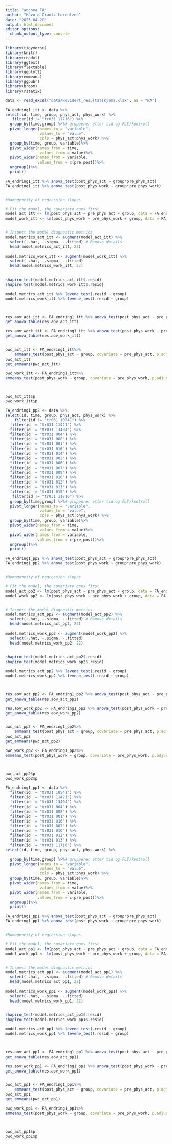 ```yaml
---
title: "ancova FA"
author: "Håvard Crantz Lorentzen"
date: "2023-04-20"
output: html_document
editor_options: 
  chunk_output_type: console
---
```


```r
library(tidyverse)
library(knitr)
library(readxl)
library(ggtext)
library(flextable)
library(ggplot2)
library(emmeans)
library(ggpubr)
library(broom)
library(rstatix)

data <- read_excel("data/Revidert_resultatskjema.xlsx", na = "NA")

FA_endring1_itt <- data %>%
select(id, time, group, phys_act, phys_work) %>%
   filter(id != "tr031 11716") %>%
  group_by(time,group) %>%# grupperer etter tid og FLS/kontroll
  pivot_longer(names_to = "variable", 
               values_to = "value", 
               cols = phys_act:phys_work) %>%
  group_by(time, group, variable)%>%
  pivot_wider(names_from = time,
               values_from = value)%>%
  pivot_wider(names_from = variable,
              values_from = c(pre,post))%>%
  ungroup()%>%
  print()

FA_endring1_itt %>% anova_test(post_phys_act ~ group*pre_phys_act)
FA_endring1_itt %>% anova_test(post_phys_work ~ group*pre_phys_work)


#Homogeneity of regression slopes

# Fit the model, the covariate goes first
model_act_itt <- lm(post_phys_act ~ pre_phys_act + group, data = FA_endring1_itt)
model_work_itt <- lm(post_phys_work ~ pre_phys_work + group, data = FA_endring1_itt)


# Inspect the model diagnostic metrics
model.metrics_act_itt <- augment(model_act_itt) %>%
  select(-.hat, -.sigma, -.fitted) # Remove details
  head(model.metrics_act_itt, 22)
  
model.metrics_work_itt <- augment(model_work_itt) %>%
  select(-.hat, -.sigma, -.fitted) 
  head(model.metrics_work_itt, 22)
  

shapiro_test(model.metrics_act_itt$.resid)
shapiro_test(model.metrics_work_itt$.resid)

model.metrics_act_itt %>% levene_test(.resid ~ group)
model.metrics_work_itt %>% levene_test(.resid ~ group)



res.aov_act_itt <- FA_endring1_itt %>% anova_test(post_phys_act ~ pre_phys_act + group)
get_anova_table(res.aov_act_itt)

res.aov_work_itt <- FA_endring1_itt %>% anova_test(post_phys_work ~ pre_phys_work + group)
get_anova_table(res.aov_work_itt)


pwc_act_itt <- FA_endring1_itt%>% 
    emmeans_test(post_phys_act ~ group, covariate = pre_phys_act, p.adjust.method = "bonferroni")
pwc_act_itt
get_emmeans(pwc_act_itt)

pwc_work_itt <- FA_endring1_itt%>% 
emmeans_test(post_phys_work ~ group, covariate = pre_phys_work, p.adjust.method = "bonferroni")



pwc_act_itt$p
pwc_work_itt$p
```

```r

FA_endring1_pp2 <- data %>%
select(id, time, group, phys_act, phys_work) %>%
    filter(id != "tr031 10541") %>%
  filter(id != "tr031 11421") %>%
  filter(id != "tr031 13404") %>%
  filter(id != "tr031 004") %>%
  filter(id != "tr031 008") %>%
  filter(id != "tr031 001") %>%
  filter(id != "tr031 016") %>%
  filter(id != "tr031 014") %>%
  filter(id != "tr031 002") %>%
  filter(id != "tr031 006") %>%
  filter(id != "tr031 007") %>%
  filter(id != "tr031 009") %>%
  filter(id != "tr031 010") %>%
  filter(id != "tr031 012") %>%
  filter(id != "tr031 013") %>%
  filter(id != "tr031 015") %>%
   filter(id != "tr031 11716") %>%
  group_by(time,group) %>%# grupperer etter tid og FLS/kontroll
  pivot_longer(names_to = "variable", 
               values_to = "value", 
               cols = phys_act:phys_work) %>%
  group_by(time, group, variable)%>%
  pivot_wider(names_from = time,
               values_from = value)%>%
  pivot_wider(names_from = variable,
              values_from = c(pre,post))%>%
  ungroup()%>%
  print()

FA_endring1_pp2 %>% anova_test(post_phys_act ~ group*pre_phys_act)
FA_endring1_pp2 %>% anova_test(post_phys_work ~ group*pre_phys_work)


#Homogeneity of regression slopes

# Fit the model, the covariate goes first
model_act_pp2 <- lm(post_phys_act ~ pre_phys_act + group, data = FA_endring1_pp2)
model_work_pp2 <- lm(post_phys_work ~ pre_phys_work + group, data = FA_endring1_pp2)


# Inspect the model diagnostic metrics
model.metrics_act_pp2 <- augment(model_act_pp2) %>%
  select(-.hat, -.sigma, -.fitted) # Remove details
  head(model.metrics_act_pp2, 22)
  
model.metrics_work_pp2 <- augment(model_work_pp2) %>%
  select(-.hat, -.sigma, -.fitted) 
  head(model.metrics_work_pp2, 22)
  

shapiro_test(model.metrics_act_pp2$.resid)
shapiro_test(model.metrics_work_pp2$.resid)

model.metrics_act_pp2 %>% levene_test(.resid ~ group)
model.metrics_work_pp2 %>% levene_test(.resid ~ group)



res.aov_act_pp2 <- FA_endring1_pp2 %>% anova_test(post_phys_act ~ pre_phys_act + group)
get_anova_table(res.aov_act_pp2)

res.aov_work_pp2 <- FA_endring1_pp2 %>% anova_test(post_phys_work ~ pre_phys_work + group)
get_anova_table(res.aov_work_pp2)


pwc_act_pp2 <- FA_endring1_pp2%>% 
    emmeans_test(post_phys_act ~ group, covariate = pre_phys_act, p.adjust.method = "bonferroni")
pwc_act_pp2
get_emmeans(pwc_act_pp2)

pwc_work_pp2 <- FA_endring1_pp2%>% 
emmeans_test(post_phys_work ~ group, covariate = pre_phys_work, p.adjust.method = "bonferroni")



pwc_act_pp2$p
pwc_work_pp2$p
```

```r
FA_endring1_pp1 <- data %>%
  filter(id != "tr031 10541") %>%
  filter(id != "tr031 11421") %>%
  filter(id != "tr031 13404") %>%
  filter(id != "tr031 004") %>%
  filter(id != "tr031 008") %>%
  filter(id != "tr031 001") %>%
  filter(id != "tr031 016") %>%
  filter(id != "tr031 007") %>%
  filter(id != "tr031 010") %>%
  filter(id != "tr031 012") %>%
  filter(id != "tr031 013") %>%
  filter(id != "tr031 11716") %>%
select(id, time, group, phys_act, phys_work) %>%

  group_by(time,group) %>%# grupperer etter tid og FLS/kontroll
  pivot_longer(names_to = "variable", 
               values_to = "value", 
               cols = phys_act:phys_work) %>%
  group_by(time, group, variable)%>%
  pivot_wider(names_from = time,
               values_from = value)%>%
  pivot_wider(names_from = variable,
              values_from = c(pre,post))%>%
  ungroup()%>%
  print()

FA_endring1_pp1 %>% anova_test(post_phys_act ~ group*pre_phys_act)
FA_endring1_pp1 %>% anova_test(post_phys_work ~ group*pre_phys_work)


#Homogeneity of regression slopes

# Fit the model, the covariate goes first
model_act_pp1 <- lm(post_phys_act ~ pre_phys_act + group, data = FA_endring1_pp1)
model_work_pp1 <- lm(post_phys_work ~ pre_phys_work + group, data = FA_endring1_pp1)


# Inspect the model diagnostic metrics
model.metrics_act_pp1 <- augment(model_act_pp1) %>%
  select(-.hat, -.sigma, -.fitted) # Remove details
  head(model.metrics_act_pp1, 22)
  
model.metrics_work_pp1 <- augment(model_work_pp1) %>%
  select(-.hat, -.sigma, -.fitted) 
  head(model.metrics_work_pp1, 22)
  

shapiro_test(model.metrics_act_pp1$.resid)
shapiro_test(model.metrics_work_pp1$.resid)

model.metrics_act_pp1 %>% levene_test(.resid ~ group)
model.metrics_work_pp1 %>% levene_test(.resid ~ group)



res.aov_act_pp1 <- FA_endring1_pp1 %>% anova_test(post_phys_act ~ pre_phys_act + group)
get_anova_table(res.aov_act_pp1)

res.aov_work_pp1 <- FA_endring1_pp1 %>% anova_test(post_phys_work ~ pre_phys_work + group)
get_anova_table(res.aov_work_pp1)


pwc_act_pp1 <- FA_endring1_pp1%>% 
    emmeans_test(post_phys_act ~ group, covariate = pre_phys_act, p.adjust.method = "bonferroni")
pwc_act_pp1
get_emmeans(pwc_act_pp1)

pwc_work_pp1 <- FA_endring1_pp1%>% 
emmeans_test(post_phys_work ~ group, covariate = pre_phys_work, p.adjust.method = "bonferroni")



pwc_act_pp1$p
pwc_work_pp1$p
```

